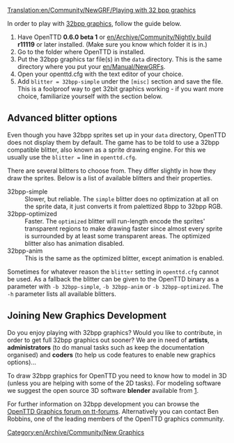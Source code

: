 [[Translation:en/Community/NewGRF/Playing with 32 bpp graphics]]
{{en/Nightly}}

In order to play with [[en/Archive/Old 32bpp/List of downloadable 32 bpp tars|32bpp graphics]], follow the guide below.

# Have OpenTTD '''0.6.0 beta 1''' or [[en/Archive/Community/Nightly build]] '''r11119''' or later installed. (Make sure you know which folder it is in.)
# Go to the folder where OpenTTD is installed.
# Put the 32bpp graphics tar file(s) in the <code>data</code> directory. This is the same directory where you put your [[en/Manual/NewGRF]]s.
# Open your openttd.cfg with the text editor of your choice.
# Add <code>blitter = 32bpp-simple</code> under the <code>[misc]</code> section and save the file. This is a foolproof way to get 32bit graphics working - if you want more choice, familiarize yourself with the section below.

==Advanced blitter options==

Even though you have 32bpp sprites set up in your <code>data</code> directory, OpenTTD does not display them by default. The game has to be told to use a 32bpp compatible blitter, also known as a sprite drawing engine. For this we usually use the <code>blitter =</code> line in <code>openttd.cfg</code>.
    
There are several blitters to choose from. They differ slightly in how they draw the sprites. Below is a list of available blitters and their properties.

;32bpp-simple
:Slower, but reliable. The <code>simple</code> blitter does no optimization at all on the sprite data, it just converts it from palettized 8bpp to 32bpp RGB.
;32bpp-optimized
:Faster. The <code>optimized</code> blitter will run-length encode the sprites' transparent regions to make drawing faster since almost every sprite is surrounded by at least some transparent areas. The optimized blitter also has animation disabled.
;32bpp-anim
:This is the same as the optimized blitter, except animation is enabled.

Sometimes for whatever reason the <code>blitter</code> setting in <code>openttd.cfg</code> cannot be used. As a fallback the blitter can be given to the OpenTTD binary as a parameter with <code>-b 32bpp-simple</code>, <code>-b 32bpp-anim</code> or <code>-b 32bpp-optimized</code>. The <code>-h</code> parameter lists all available blitters.

==Joining New Graphics Development==

Do you enjoy playing with 32bpp graphics? Would you like to contribute, in order to get full 32bpp graphics out sooner? We are in need of '''artists''', '''administrators''' (to do manual tasks such as keep the documentation organised) and '''coders''' (to help us code features to enable new graphics options)...

To draw 32bpp graphics for OpenTTD you need to know how to model in 3D (unless you are helping with some of the 2D tasks). For modeling software we suggest the open source 3D software '''blender''' available from [http://blender.org].

For further information on 32bpp development you can browse the [http://www.tt-forums.net/viewforum.php?f=36 OpenTTD Graphics forum on tt-forums]. Alternatively you can contact Ben Robbins, one of the leading members of the OpenTTD graphics community.

[[Category:en/Archive/Community/New Graphics]]